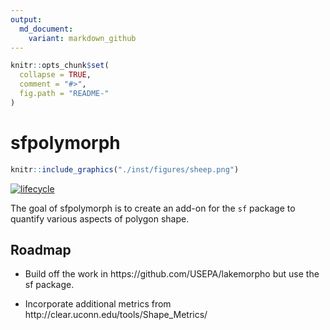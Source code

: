 ```yaml
---
output:
  md_document:
    variant: markdown_github
---
```


<!-- README.md is generated from README.Rmd. Please edit that file -->

```r
knitr::opts_chunk$set(
  collapse = TRUE,
  comment = "#>",
  fig.path = "README-"
)
```

# sfpolymorph

```r
knitr::include_graphics("./inst/figures/sheep.png")
```

[![lifecycle](https://img.shields.io/badge/lifecycle-experimental-orange.svg)](https://www.tidyverse.org/lifecycle/#experimental)

The goal of sfpolymorph is to create an add-on for the `sf` package to quantify various aspects of polygon shape.

## Roadmap

* Build off the work in https://github.com/USEPA/lakemorpho but use the sf package.

* Incorporate additional metrics from http://clear.uconn.edu/tools/Shape_Metrics/
